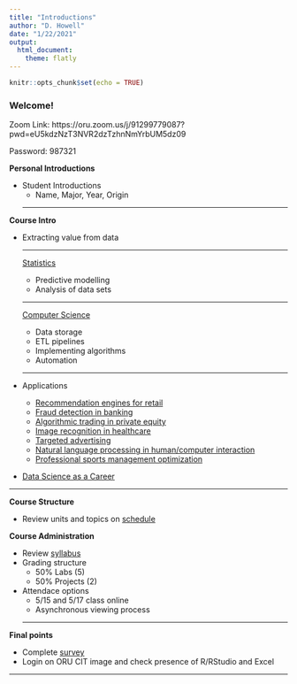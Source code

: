 ```yaml
---
title: "Introductions"
author: "D. Howell"
date: "1/22/2021"
output: 
  html_document:
    theme: flatly
---
```

 
```r
knitr::opts_chunk$set(echo = TRUE)
```
### Welcome!

Zoom Link: https://oru.zoom.us/j/91299779087?pwd=eU5kdzNzT3NVR2dzTzhnNmYrbUM5dz09

Password: 987321

**Personal Introductions**

  * Student Introductions
    + Name, Major, Year, Origin
    
    ***
    
**Course Intro**

  * Extracting value from data
  
    ***
    [Statistics](https://towardsdatascience.com/the-5-basic-statistics-concepts-data-scientists-need-to-know-2c96740377ae)
      + Predictive modelling 
      + Analysis of data sets
      
      ***
    [Computer Science](https://www.dataquest.io/blog/what-is-a-data-engineer/) 
      + Data storage
      + ETL pipelines 
      + Implementing algorithms
      + Automation
      
      ***
  + Applications
    + [Recommendation engines for retail](https://medium.com/humansforai/recommendation-engines-e431b6b6b446)
    + [Fraud detection in banking](https://emerj.com/ai-sector-overviews/artificial-intelligence-fraud-banking/)
    + [Algorithmic trading in private equity](https://www.motherjones.com/politics/2013/02/high-frequency-trading-danger-risk-wall-street/)
    + [Image recognition in healthcare](https://medium.com/activewizards-machine-learning-company/top-7-data-science-use-cases-in-healthcare-cddfa82fd9e3)
    + [Targeted advertising](https://medium.com/@araoyeoluwasegunvhictor/the-application-of-data-science-in-targeted-advertising-e81c1f7f5b62)
    + [Natural language processing in human/computer interaction](https://towardsdatascience.com/how-amazon-alexa-works-your-guide-to-natural-language-processing-ai-7506004709d3)
    + [Professional sports management optimization](https://towardsdatascience.com/scope-of-analytics-in-sports-world-37ed09c39860)
  + [Data Science as a Career](https://www.computerscience.org/careers/data-science/)

***

**Course Structure**

  * Review units and topics on [schedule](https://github.com/drehow/CSC-201/raw/master/2021_01/meta/CSC201_Schedule_Spring2021.pdf)
    
**Course Administration**

  * Review [syllabus](https://github.com/drehow/CSC-201/raw/master/2021_01/meta/2021_Spring_Syllabus.pdf)
  * Grading structure
    + 50% Labs (5)
    + 50% Projects (2)
  * Attendace options
    + 5/15 and 5/17 class online
    + Asynchronous viewing process
    
    ***
    
**Final points**

  * Complete [survey](https://forms.gle/127RKErWiwFFLbey5)
  * Login on ORU CIT image and check presence of R/RStudio and Excel
  
  ***
  